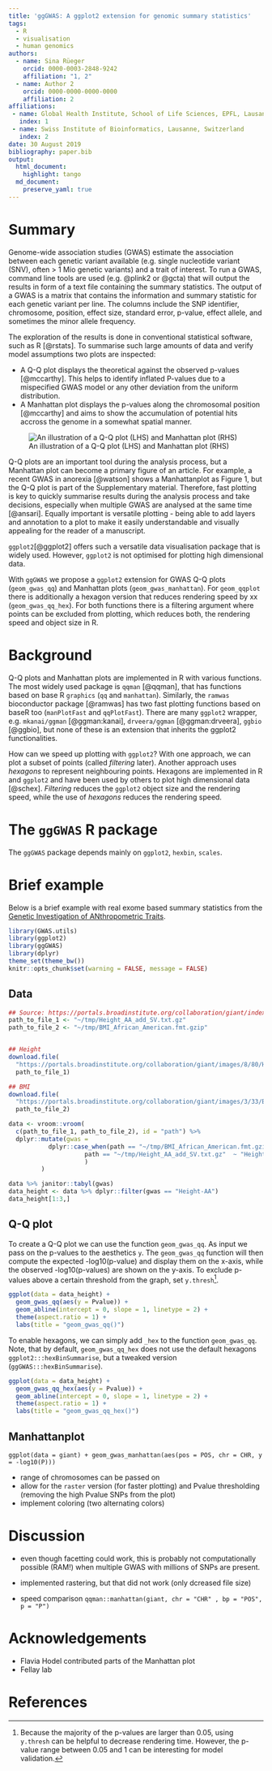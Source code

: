 ```yaml
---
title: 'ggGWAS: A ggplot2 extension for genomic summary statistics'
tags:
  - R
  - visualisation
  - human genomics
authors:
  - name: Sina Rüeger
    orcid: 0000-0003-2848-9242
    affiliation: "1, 2" 
  - name: Author 2
    orcid: 0000-0000-0000-0000
    affiliation: 2
affiliations:
 - name: Global Health Institute, School of Life Sciences, EPFL, Lausanne, Switzerland
   index: 1
 - name: Swiss Institute of Bioinformatics, Lausanne, Switzerland
   index: 2
date: 30 August 2019
bibliography: paper.bib
output: 
  html_document:
    highlight: tango    
  md_document:
    preserve_yaml: true
---
```


<!----
output:
  md_document:
    preserve_yaml: true
------>

# Summary

Genome-wide association studies (GWAS) estimate the association between each genetic variant available (e.g. single nucleotide variant (SNV), often > 1 Mio genetic variants) and a trait of interest. To run a GWAS, command line tools are used (e.g. @plink2 or @gcta) that will output the results in form of a text file containing the summary statistics. The output of a GWAS is a matrix that contains the information and summary statistic for each genetic variant per line. The columns include the SNP identifier, chromosome, position, effect size, standard error, p-value, effect allele, and sometimes the minor allele frequency. 

The exploration of the results is done in conventional statistical software, such as R [@rstats]. To summarise such large amounts of data and verify model assumptions two plots are inspected:
 
- A Q-Q plot displays the theoretical against the observed p-values [@mccarthy]. This helps to identify inflated P-values due to a mispecified GWAS model or any other deviation from the uniform distribution.  
- A Manhattan plot displays the p-values along the chromosomal position [@mccarthy] and aims to show the accumulation of potential hits accross the genome in a somewhat spatial manner. 

![An illustration of a Q-Q plot (LHS) and Manhattan plot (RHS)](illustration.jpeg)

Q-Q plots are an important tool during the analysis process, but a Manhattan plot can become a primary figure of an article. For example, a recent GWAS in anorexia [@watson] shows a Manhattanplot as Figure 1, but the Q-Q plot is part of the Supplementary material. Therefore, fast plotting is key to quickly summarise results during the analysis process and take decisions, especially when multiple GWAS are analysed at the same time [@ansari]. Equally important is versatile plotting - being able to add layers and annotation to a plot to make it easily understandable and visually appealing for the reader of a manuscript. 

``ggplot2``[@ggplot2] offers such a versatile data visualisation package that is widely used. However, ``ggplot2`` is not optimised for plotting high dimensional data. 

With ``ggGWAS`` we propose a ``ggplot2`` extension for GWAS Q-Q plots (`geom_gwas_qq`) and Manhattan plots (`geom_gwas_manhattan`). For `geom_qqplot` there is additionally a hexagon version that reduces rendering speed by xx (`geom_gwas_qq_hex`). For both functions there is a filtering argument where points can be excluded from plotting, which reduces both, the rendering speed and object size in R. 


# Background

Q-Q plots and Manhattan plots are implemented in R with various functions. The most widely used package is ``qqman`` [@qqman], that has functions based on base R ``graphics`` (`qq` and `manhattan`). Similarly, the `ramwas` bioconductor package [@ramwas] has two fast plotting functions based on baseR too (`manPlotFast` and `qqPlotFast`). There are many `ggplot2` wrapper, e.g. `mkanai/ggman` [@ggman:kanai], `drveera/ggman` [@ggman:drveera], `ggbio` [@ggbio], but none of these is an extension that inherits the ggplot2 functionalities. 

How can we speed up plotting with ``ggplot2``? With one approach, we can plot a subset of points (called _filtering_ later). Another approach uses _hexagons_ to represent neighbouring points. Hexagons are implemented in R and ``ggplot2`` and have been used by others to plot high dimensional data [@schex]. _Filtering_ reduces the `ggplot2` object size and the rendering speed, while the use of _hexagons_ reduces the rendering speed. 



<!---------
There is a third option which we will call "rastering", but this will only affect the resulting image file size and not really the plotting speed in R.

|           | Obj Size | Plotting speed | File size |
|-----------|----------|----------------|-----------|
| Filtering | x        | x              | x         |
| hexagons    |          | x              | x         |
| raster    |          |                | x         |
-------->

# The `ggGWAS` R package

The `ggGWAS` package depends mainly on ``ggplot2``, ``hexbin``, ``scales``.


# Brief example

Below is a brief example with real exome based summary statistics from the [Genetic Investigation of ANthropometric Traits](https://portals.broadinstitute.org/collaboration/giant/index.php/GIANT_consortium_data_files).
```r
library(GWAS.utils)
library(ggplot2)
library(ggGWAS)
library(dplyr)
theme_set(theme_bw())
knitr::opts_chunk$set(warning = FALSE, message = FALSE)


```

## Data

```r

## Source: https://portals.broadinstitute.org/collaboration/giant/index.php/GIANT_consortium_data_files
path_to_file_1 <- "~/tmp/Height_AA_add_SV.txt.gz"
path_to_file_2 <- "~/tmp/BMI_African_American.fmt.gzip" 


## Height
download.file(
  "https://portals.broadinstitute.org/collaboration/giant/images/8/80/Height_AA_add_SV.txt.gz",
  path_to_file_1)

## BMI
download.file(
  "https://portals.broadinstitute.org/collaboration/giant/images/3/33/BMI_African_American.fmt.gzip",
  path_to_file_2)
```

```r
data <- vroom::vroom(
  c(path_to_file_1, path_to_file_2), id = "path") %>% 
  dplyr::mutate(gwas = 
           dplyr::case_when(path == "~/tmp/BMI_African_American.fmt.gzip"  ~ "BMI-AA",
                     path == "~/tmp/Height_AA_add_SV.txt.gz"  ~ "Height-AA"
                     )
         )

data %>% janitor::tabyl(gwas)
data_height <- data %>% dplyr::filter(gwas == "Height-AA")
data_height[1:3,]
```


## Q-Q plot

To create a Q-Q plot we can use the function `geom_gwas_qq`. As input we pass on the p-values to the aesthetics `y`. The `geom_gwas_qq` function will then compute the expected -log10(p-value) and display them on the x-axis, while the observed -log10(p-values) are shown on the y-axis. To exclude p-values above a certain threshold from the graph, set `y.thresh`^[Because the majority of the p-values are larger than 0.05, using `y.thresh` can be helpful to decrease rendering time. However, the p-value range between 0.05 and 1 can be interesting for model validation.]. 

```r
ggplot(data = data_height) + 
  geom_gwas_qq(aes(y = Pvalue)) +
  geom_abline(intercept = 0, slope = 1, linetype = 2) + 
  theme(aspect.ratio = 1) + 
  labs(title = "geom_gwas_qq()")

```


To enable hexagons, we can simply add `_hex` to the function `geom_gwas_qq`. Note, that by default, ``geom_gwas_qq_hex`` does not use the default hexagons `ggplot2:::hexBinSummarise`, but a tweaked version (`ggGWAS:::hexBinSummarise`). 


```r
ggplot(data = data_height) + 
  geom_gwas_qq_hex(aes(y = Pvalue)) + 
  geom_abline(intercept = 0, slope = 1, linetype = 2) + 
  theme(aspect.ratio = 1) + 
  labs(title = "geom_gwas_qq_hex()")

```


## Manhattanplot

`ggplot(data = giant) + geom_gwas_manhattan(aes(pos = POS, chr = CHR, y = -log10(P)))`


- range of chromosomes can be passed on
- allow for the `raster` version (for faster plotting) and Pvalue thresholding (removing the high Pvalue SNPs from the plot)
- implement coloring (two alternating colors)

# Discussion

- even though facetting could work, this is probably not computationally possible (RAM!) when multiple GWAS with millions of SNPs are present. 

- implemented rastering, but that did not work (only dcreased file size)

- speed comparison `qqman::manhattan(giant, chr = "CHR" , bp = "POS", p = "P")`


# Acknowledgements

<!-------- We acknowledge contributions from Brigitta Sipocz, Syrtis Major, and Semyeong ----->

- Flavia Hodel contributed parts of the Manhattan plot
- Fellay lab

# References
